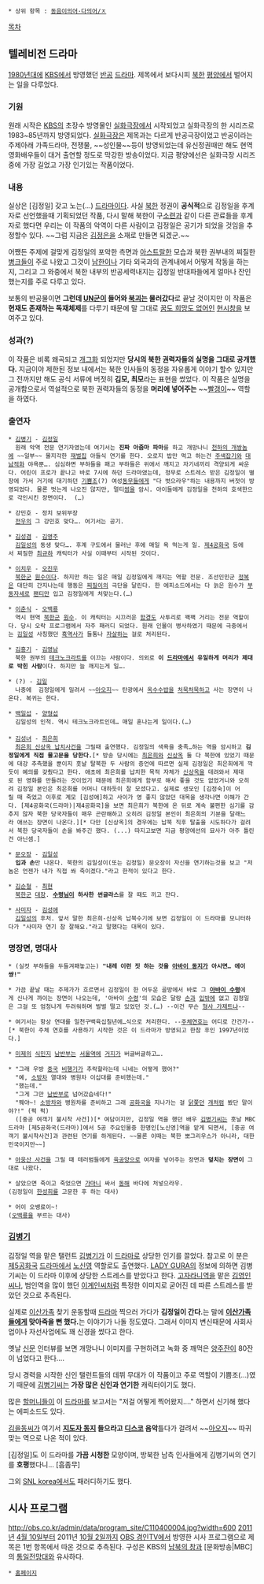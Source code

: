  * 상위 항목 : [[동음이의어·다의어/ㅈ]]
[[목차]]

== 텔레비전 드라마 ==
[[1980년대]]에 [[한국방송공사|KBS]]에서 방영했던 [[반공]] [[드라마]]. 제목에서 보다시피 [[북한]] [[평양]]에서 벌어지는 일을 다루었다.

=== 기원 ===
원래 시작은 [[한국방송공사|KBS]]의 초장수 방영물인 [[실화극장]]에서 시작되었고 실화극장의 한 시리즈로 1983~85년까지 방영되었다. [[실화극장]]은 제목과는 다르게 반공극장이었고 반공이라는 주제아래 가족드라마, 전쟁물, ~~성인물~~등이 방영되었는데 유신정권때만 해도 현역 영화배우들이 대거 출연할 정도로 막강한 방송이었다. 지금 평양에선은 실화극장 시리즈중에 가장 길었고 가장 인기있는 작품이었다.

=== 내용 ===
실상은 [김정일] 갖고 노는(…) [[드라마]]이다. 사실 [[북한]] 정권이 '''공식적'''으로 김정일을 후계자로 선언했을때 기획되었던 작품, 다시 말해 북한이 구[[소련]]과 같이 다른 관료들을 후계자로 했다면 우리는 이 작품의 악역이 다른 사람이고 김정일은 공기가 되었을 것임을 추정할수 있다. ~~그럼 지금은 [[김정은]]을 소재로 만들면 되겠군.~~

어쨌든 주제에 걸맞게 김정일의 포악한 측면과 [[아스트랄]]한 모습과 북한 권부내의 찌질한 [[병크]]들이 주로 나왔고 그것이 [[대한민국|남한]]이나 기타 외국과의 관계내에서 어떻게 작동을 하는지, 그리고 그 와중에서 북한 내부의 반공세력내지는 김정일 반대파들에게 얼마나 잔인했는지를 주로 다루고 있다. 

보통의 반공물이면 '''그런데 [[UN]]군이 들어와 [[북괴]]는 물러갔다'''로 끝날 것이지만 이 작품은 '''현재도 존재하는 독재체제'''를 다루기 때문에 말 그대로 [[꿈도 희망도 없어]]인 [[현시창]]을 보여주고 있다.

=== 성과(?) ===
이 작품은 비록 왜곡되고 [[개그]]화 되었지만 '''당시의 북한 권력자들의 실명을 그대로 공개했다.''' 지금이야 제한된 정보 내에서는 북한 인사들의 동정을 자유롭게 이야기 할수 있지만 그 전까지만 해도 공식 서류에 버젓히 '''김모, 최모'''라는 표현을 썼었다. 이 작품은 실명을 공개함으로서 역설적으로 북한 권력자들의 동정을 '''머리에 넣어주는''' ~~[[빨갱이]]~~ 역할을 하였다.

=== 출연자 ===
 * [[김병기]] - [[김정일]]
   원래 악역 전문 연기자였는데 여기서는 '''진짜 아줌마 파마'''를 하고 개망나니 [[천하의 개쌍놈]]에 ~~일부~~ 몰지각한 [[재벌]]집 아들식 연기를 한다. 오로지 밥만 먹고 하는건 [[주색잡기]]와 [[대한민국|대남]]적화 야욕뿐…. 심심하면 부하들을 패고 부하들은 위에서 깨지고 자기네끼리 격양되게 싸운다. 어린이 프로가 끝나고 바로 7시에 하던 드라마였는데, 정무로 스트레스 받은 김정일이 별장에 가서 거기에 대기하던 [[기쁨조]](?) 여성[[동무]]들에게 "다 벗으라우"하는 내용까지 버젓이 방영되었다. 물론 벗는게 나오진 않지만, 멀티[[썸]]을 암시. 아이들에게 김정일을 천하의 호색한으로 각인시킨 장면이다.  (…)

 * 강민호 - 정치 보위부장
   [[전우]]의 그 강민호 맞다…. 여기서는 공기.

 * [[김성겸]] - [[김영주]]
   [[김일성]]의 동생 맞다…. 후계 구도에서 물러난 후에 매일 욕 먹는게 일. [[제4공화국]] 등에서 찌질한 [[최규하]] 캐릭터가 사실 이때부터 시작된 것이다.

 * [[이치우]] - [[오진우]]
   [[조선인민군|북한군]] [[원수]]이다. 하지만 하는 일은 매일 김정일에게 깨지는 역할 전문. 조선인민군 [[정복]]은 대단히 간지나는데 행동은 [[찌질이]]의 극단을 달린다. 한 에피소드에서는 다 늙은 원수가 [[부동자세]]로 [[팬티]]만 입고 김정일에게 처맞는다.(…)

 * [[이춘식]] - [[오백룡]]
   역시 현역 [[조선인민군|북한군]] [[원수]]. 이 캐릭터는 시끄러운 [[함경도]] 사투리로 꽥꽥 거리는 전문 역할이다. 당시 오락 프로그램에서 자주 패러디 되었다. 원래 인물이 병사하였기 때문에 극중에서는 [[김일성]] 사칭했던 [[흑역사]]가 들통나 [[자살]]하는 걸로 처리된다.

 * [[김흥기]] - [[김영남]]
   북한 권부의 [[테크노크라트]]를 이끄는 사람이다. 의외로 '''이 [[드라마]]에서 유일하게 머리가 제대로 박힌 사람'''이다. 하지만 늘 깨지는게 일….

 * (?) - [[김일#s-3|김일]]
   나중에  김정일에게 밀려서 ~~[[아오지]]~~ 탄광에서 [[옥수수]]밥을 [[처묵처묵]]하고 사는 장면이 나온다. 복귀는 한다. 

 * [[백일섭]] - [[양형섭]]
   김일성의 인척. 역시 테크노크라트인데… 매일 혼나는게 일이다.(…)
 
 * [[김성녀]] - [[최은희]]
   [[최은희 신상옥 납치사건]]을 그릴때 출연했다. 김정일의 색욕을 충족…하는 역을 암시하고 '''김정일에게 직접 물고문을 당한다.'''[* 방송 당시에는 [[최은희]]와 [[신상옥]] 둘 다 북한에 있었기 때문에 대강 추측했을 뿐이지 훗날 탈북한 두 사람의 증언에 따르면 실제 김정일은 최은희에게 깍듯이 예의를 갖췄다고 한다. 애초에 최은희를 납치한 목적 자체가 [[신상옥]]을 데려와서 제대로 된 영화를 만들려는 것이었기 때문에 최은희에게 함부로 해서 좋을 것도 없었거니와 오히려 김정일 본인은 최은희를 어머니 대하듯이 잘 모셨다고. 실제로 생모인 [김정숙]이 어릴 때 죽었고 이후로 계모 [김성애]하고 사이가 영 좋지 않았던 대목을 생각나면 이해가 간다. [제4공화국(드라마)|제4공화국]을 보면 최은희가 북한에 온 뒤로 계속 불편한 심기를 감추지 않자 북한 당국자들이 매우 곤란해하고 오히려 김정일 본인이 최은희의 기분을 달래느라 애쓰는 장면이 나온다.][* 다만 [신상옥]의 경우에는 납북 직후 탈출을 시도하다가 걸려서 북한 당국자들이 손을 봐주긴 했다. (...) 따지고보면 지금 평양에선의 묘사가 아주 틀린건 아닌셈.]

 * [[문오장]] - [[김일성]]
   '''입과 손'''만 나온다. 북한의 김일성이(또는 김정일) 문오장이 자신을 연기하는것을 보고 "저놈은 언젠가 내가 직접 쏴 죽이겠다."라고 한적이 있다고 한다. 

 * [[김순철]] - [[최현]]
   [[조선인민군|북한군]] [[대장]]. '''[[김일성|수령님]]이 하사한 썬글라스'''를 잘 때도 끼고 잔다.

 * [[사미자]] - [[김성애]]
   [[김일성]]의 후처. 앞서 말한 최은희-신상옥 납북수기에 보면 김정일이 이 드라마를 모니터하다가 "사미자 연기 참 잘해요."라고 말했다는 대목이 있다.
=== 명장면, 명대사 ===
 * (실컷 부하들을 두들겨패놓고는) '''"내레 이런 짓 하는 것을 [[김일성|아바이 동지]]가 아시면… 에이 썅!"'''

 * 가끔 끝날 때는 주제가가 흐르면서 김정일이 한 어두운 골방에서 바로 그 '''[[김일성|아바이 수령]]'''에게 신나게 까이는 장면이 나오는데, '아바이 [[수령]]'의 모습은 달랑 [[손]]과 [[입]]밖에 없고 김정일은 그걸 또 엄청나게 두려워하며 벌벌 떨고 있었던 것.(…) --이건 무슨 [[형사 가제트]]냐--

 * 여기서는 항상 연대를 일천구백육십칠년에…식으로 처리한다. --[[주체]]연호는 어디로 간건가--[* 북한이 주체 연호를 사용하기 시작한 것은 이 드라마가 방영되고 한참 후인 1997년이었다.] 

 * [[미국|미제]]의 [[식민지]] [[대한민국|남반부]]는 [[서울역]]에 [[거지]]가 버글버글하고….

 * "그래 우방 [[중화인민공화국|중국]] [[비행기]]가 추락할라는데 니네는 어떻게 했어?"
   "예, [[소방차]] 열대와 병원차 이십대를 준비했는데."
   "했는데."
   "그게 그만 [[대한민국|남반부]]로 넘어갔습네다!"
   "뭬야~! [[소방차]]와 병원차를 준비하고 그래 [[북한|공화국]]을 지나가는 걸 [[닭]]쫓던 [[개]]처럼 봤단 말이야?!" (퍽 퍽)
   ([중공 여객기 불시착 사건])[* 여담이지만, 김정일 역을 했던 배우 [[김병기]]씨는 훗날 MBC드라마 [제5공화국(드라마)]에서 5공 주요인물중 한명인[노신영]역을 맡게 되면서, [중공 여객기 불시착사건]과 관련된 연기를 하게된다. ~~물론 이때는 북한 뽀그리우스가 아니라, 대한민국이지만~~]

 * [[아웅산 묘소 폭탄 테러|아웅산 사건]]을 그릴 때 테러범들에게 [[육공양]]으로 여자를 넣어주는 장면과 '''덮치는 장면이''' 그대로 나왔다.

 * 살았으면 죽이고 죽었으면 [[가마니]] 싸서 [[동해]] 바다에 처넣으라우.
 (김정일이 [[한성희]]를 고문한 후 하는 대사)

 * 어이 오뱅료이~!
 ([[오백룡]]을 부르는 대사)

=== [[김병기]] === 
김정일 역을 맡은 탤런트 [[김병기]]가 이 [[드라마]]로 상당한 인기를 끌었다. 참고로 이 분은 [[제5공화국(드라마)|제5공화국]] [[드라마]]에서 [[노신영]] 역할로도 출연했다. [[김구라|LADY GURA]]의 정보에 의하면 김병기씨는 이 드라마 이후에 상당한 스트레스를 받았다고 한다. [[심영(야인시대)|고자라니]]역을 맡은 [[김영인]]씨나, 범인역을 많이 했던 [[이계인]]씨처럼 특정한 이미지로 굳어진 데 따른 스트레스를 받았던 것으로 추측된다.

실제로 [[이산가족]] 찾기 운동할때 [[드라마]] 찍으러 가다가 '''김정일이 간다.'''는 말에 '''[[이산가족]]들에게 맞아죽을 뻔 했다.'''는 이야기가 나돌 정도였다. 그래서 이미지 변신때문에 사회사업이나 자선사업에도 꽤 신경을 썼다고 한다.

옛날 [[신문]] 인터뷰를 보면 개망나니 이미지를 구현하려고 녹화 중 깨먹은 [[양주]]잔이 80잔이 넘었다고 한다….

당시 경력을 시작한 신인 탤런트들의 데뷔 무대가 이 작품이고 주로 역할이 기쁨조(...)였기 때문에 [[김병기]]씨는 '''가장 많은 신인과 연기한''' 캐릭터이기도 했다. 

많은 [[할머니]]들이 이 [[드라마]]를 보고서는 "저걸 어떻게 찍어왔지…." 하면서 신기해 했다는 에피소드도 있다.

[[김을동]]씨가 여기서 '''[[김일성|지도자 동지]] 들으라고 [[디스코]] 음악'''틀다가 걸려서 ~~[[아오지]]~~ 따귀맞는 역으로 나온 적이 있다.

[김정일]도 이 드라마를 '''가끔 시청한''' 모양이며, 방북한 남측 인사들에게 김병기씨의 연기를 '''호평'''했다니... [흠좀무] 

그외 [[SNL korea]]에서도 패러디하기도 했다.

== 시사 프로그램 ==
http://obs.co.kr/admin/data/program_site/C110400004.jpg?width=600
[[2011년]] [[4월 10일]]부터 2011년 [[10월 2일]]까지 [[OBS|OBS 경인TV]]에서 방영한 시사 프로그램으로 제목은 1번 항목에서 따온 것으로 추측된다. 구성은 KBS의 [[남북의 창]]과 [문화방송|MBC]의 [[통일전망대]]와 유사하다. 

 * [http://obs.co.kr/program/view.php?PGM_ID=C110400004 홈페이지]
